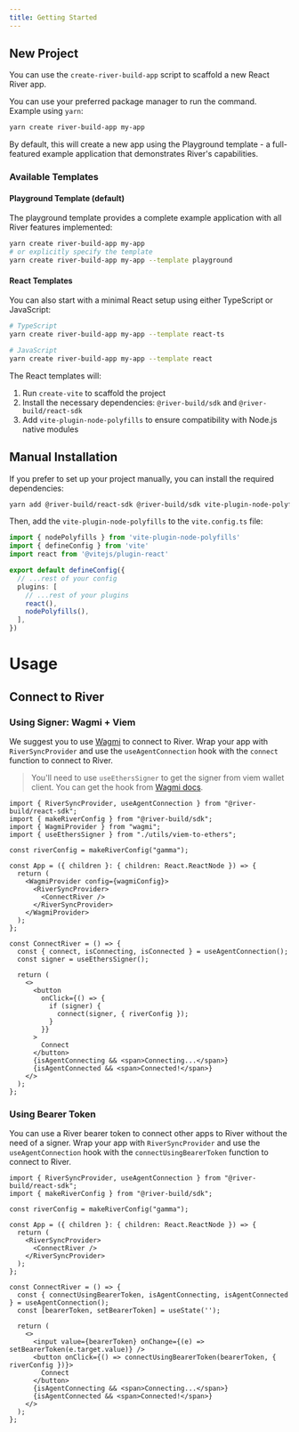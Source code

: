 ```yaml
---
title: Getting Started
---
```



## New Project

You can use the `create-river-build-app` script to scaffold a new React River app.

You can use your preferred package manager to run the command.
Example using `yarn`:

```bash
yarn create river-build-app my-app
```

By default, this will create a new app using the Playground template - a full-featured example application that demonstrates River's capabilities.

### Available Templates

#### Playground Template (default)
The playground template provides a complete example application with all River features implemented:

```bash
yarn create river-build-app my-app
# or explicitly specify the template
yarn create river-build-app my-app --template playground
```

#### React Templates
You can also start with a minimal React setup using either TypeScript or JavaScript:

```bash
# TypeScript
yarn create river-build-app my-app --template react-ts

# JavaScript
yarn create river-build-app my-app --template react
```

The React templates will:
1. Run `create-vite` to scaffold the project
2. Install the necessary dependencies: `@river-build/sdk` and `@river-build/react-sdk`
3. Add `vite-plugin-node-polyfills` to ensure compatibility with Node.js native modules

## Manual Installation

If you prefer to set up your project manually, you can install the required dependencies:

```bash
yarn add @river-build/react-sdk @river-build/sdk vite-plugin-node-polyfills
```

Then, add the `vite-plugin-node-polyfills` to the `vite.config.ts` file:


```ts vite.config.ts {1,10}
import { nodePolyfills } from 'vite-plugin-node-polyfills'
import { defineConfig } from 'vite'
import react from '@vitejs/plugin-react'

export default defineConfig({
  // ...rest of your config
  plugins: [
    // ...rest of your plugins
    react(),
    nodePolyfills(),
  ],
})
```

# Usage

## Connect to River

### Using Signer: Wagmi + Viem

We suggest you to use [Wagmi](https://wagmi.sh/) to connect to River.
Wrap your app with `RiverSyncProvider` and use the `useAgentConnection` hook with the `connect` function to connect to River.

> You'll need to use `useEthersSigner` to get the signer from viem wallet client.
> You can get the hook from [Wagmi docs](https://wagmi.sh/react/guides/ethers#usage-1).

```tsx
import { RiverSyncProvider, useAgentConnection } from "@river-build/react-sdk";
import { makeRiverConfig } from "@river-build/sdk";
import { WagmiProvider } from "wagmi";
import { useEthersSigner } from "./utils/viem-to-ethers";

const riverConfig = makeRiverConfig("gamma");

const App = ({ children }: { children: React.ReactNode }) => {
  return (
    <WagmiProvider config={wagmiConfig}>
      <RiverSyncProvider>
        <ConnectRiver />
      </RiverSyncProvider>
    </WagmiProvider>
  );
};

const ConnectRiver = () => {
  const { connect, isConnecting, isConnected } = useAgentConnection();
  const signer = useEthersSigner();

  return (
    <>
      <button
        onClick={() => {
          if (signer) {
            connect(signer, { riverConfig });
          }
        }}
      >
        Connect
      </button>
      {isAgentConnecting && <span>Connecting...</span>}
      {isAgentConnected && <span>Connected!</span>}
    </>
  );
};
```

### Using Bearer Token

You can use a River bearer token to connect other apps to River without the need of a signer.
Wrap your app with `RiverSyncProvider` and use the `useAgentConnection` hook with the `connectUsingBearerToken` function to connect to River.

```tsx
import { RiverSyncProvider, useAgentConnection } from "@river-build/react-sdk";
import { makeRiverConfig } from "@river-build/sdk";

const riverConfig = makeRiverConfig("gamma");

const App = ({ children }: { children: React.ReactNode }) => {
  return (
    <RiverSyncProvider>
      <ConnectRiver />
    </RiverSyncProvider>
  );
};

const ConnectRiver = () => {
  const { connectUsingBearerToken, isAgentConnecting, isAgentConnected } = useAgentConnection();
  const [bearerToken, setBearerToken] = useState('');

  return (
    <>
      <input value={bearerToken} onChange={(e) => setBearerToken(e.target.value)} />
      <button onClick={() => connectUsingBearerToken(bearerToken, { riverConfig })}>
        Connect
      </button>
      {isAgentConnecting && <span>Connecting...</span>}
      {isAgentConnected && <span>Connected!</span>}
    </>
  );
};
```